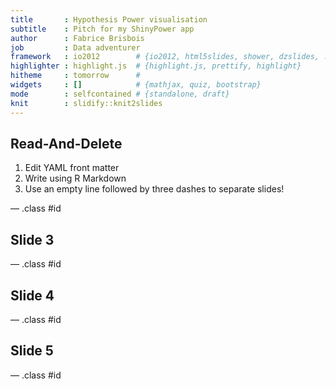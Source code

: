 ```yaml
---
title       : Hypothesis Power visualisation
subtitle    : Pitch for my ShinyPower app
author      : Fabrice Brisbois
job         : Data adventurer
framework   : io2012        # {io2012, html5slides, shower, dzslides, ...}
highlighter : highlight.js  # {highlight.js, prettify, highlight}
hitheme     : tomorrow      # 
widgets     : []            # {mathjax, quiz, bootstrap}
mode        : selfcontained # {standalone, draft}
knit        : slidify::knit2slides
---
```


## Read-And-Delete

1. Edit YAML front matter
2. Write using R Markdown
3. Use an empty line followed by three dashes to separate slides!

--- .class #id 

## Slide 3

--- .class #id 

## Slide 4

--- .class #id 

## Slide 5

--- .class #id 

